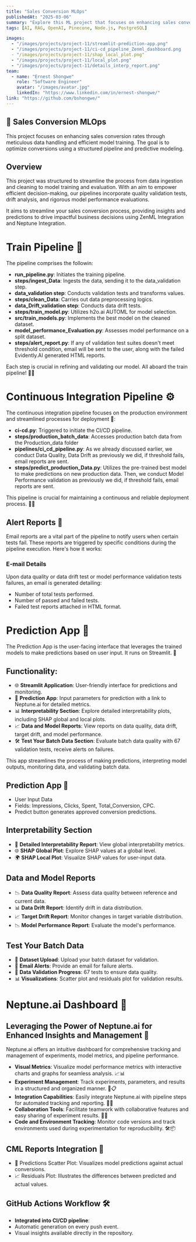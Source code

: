 ```yaml
---
title: "Sales Conversion MLOps"
publishedAt: "2025-03-06"
summary: "Explore this ML project that focuses on enhancing sales conversion rates."
tags: [AI, RAG, OpenAI, Pinecone, Node.js, PostgreSQL]

images:
  - "/images/projects/project-11/streamlit-prediction-app.png"
  - "/images/projects/project-11/ci-cd_pipeline_Zenml_dashboard.png
  - "/images/projects/project-11/shap_local_plot.png"
  - "/images/projects/project-11/local_plot.png"
  - "/images/projects/project-11/details_interp_report.png"
team:
  - name: "Ernest Shongwe"
    role: "Software Engineer"
    avatar: "/images/avatar.jpg"
    linkedIn: "https://www.linkedin.com/in/ernest-shongwe/"
link: "https://github.com/bshongwe/"
---
```


## 🚀 Sales Conversion MLOps
This project focuses on enhancing sales conversion rates through meticulous
data handling and efficient model training. The goal is to optimize conversions
using a structured pipeline and predictive modeling.

## Overview
This project was structured to streamline the process from data ingestion and
cleaning to model training and evaluation. With an aim to empower efficient
decision-making, our pipelines incorporate quality validation tests, drift
analysis, and rigorous model performance evaluations.

It aims to streamline your sales conversion process, providing insights and
predictions to drive impactful business decisions using ZenML Integration and
Neptune Integration.

# Train Pipeline 🚂

The pipeline comprises the followin:

- **run_pipeline.py**: Initiates the training pipeline.
- **steps/ingest_Data**: Ingests the data, sending it to the data_validation step.
- **data_validation step**: Conducts validation tests and transforms values.
- **steps/clean_Data**: Carries out data preprocessing logics.
- **data_Drift_validation step**: Conducts data drift tests.
- **steps/train_model.py**: Utilizes h2o.ai AUTOML for model selection.
- **src/train_models.py**: Implements the best model on the cleaned dataset.
- **model_performance_Evaluation.py**: Assesses model performance on a split dataset.
- **steps/alert_report.py**: If any of validation test suites doesn't meet threshold condition, email will be sent to the user, along with the failed Evidently.AI generated HTML reports.

Each step is crucial in refining and validating our model. All aboard the train pipeline! 🌟🚆

# Continuous Integration Pipeline ⚙️

The continuous integration pipeline focuses on the production environment and
streamlined processes for deployment 🔄:

- **ci-cd.py**: Triggered to initiate the CI/CD pipeline.
- **steps/production_batch_data**: Accesses production batch data from the Production_data folder
- **pipelines/ci_cd_pipeline.py**: As we already discussed earlier, we conduct Data Quality, Data Drift as previously we did, if threshold fails, email reports are sent.
- **steps/predict_production_Data.py**: Utilizes the pre-trained best model to make predictions on new production data. Then, we conduct Model Performance validation as previously we did, if threshold fails, email reports are sent.

This pipeline is crucial for maintaining a continuous and reliable deployment
process. 🔁✨

## Alert Reports 📧

Email reports are a vital part of the pipeline to notify users when certain
tests fail. These reports are triggered by specific conditions during the
pipeline execution. Here's how it works:

### E-mail Details

Upon data quality or data drift test or model performance validation tests
failures, an email is generated detailing:

- Number of total tests performed.
- Number of passed and failed tests.
- Failed test reports attached in HTML format.

# Prediction App 🚀

The Prediction App is the user-facing interface that leverages the trained
models to make predictions based on user input. It runs on Streamlit. 🎯

## Functionality:
- 🌐 **Streamlit Application**: User-friendly interface for predictions and monitoring.
- 🚀 **Prediction App**: Input parameters for prediction with a link to Neptune.ai for detailed metrics.
- 📊 **Interpretability Section**: Explore detailed interpretability plots, including SHAP global and local plots.
- 📈 **Data and Model Reports**: View reports on data quality, data drift, target drift, and model performance.
- 🛠️ **Test Your Batch Data Section**: Evaluate batch data quality with 67 validation tests, receive alerts on failures.

This app streamlines the process of making predictions, interpreting model
outputs, monitoring data, and validating batch data.

## Prediction App 🚀
- User Input Data
- Fields: Impressions, Clicks, Spent, Total_Conversion, CPC.
- Predict button generates approved conversion predictions.

## Interpretability Section
- 📝 **Detailed Interpretability Report**: View global interpretability metrics.
- 🌐 **SHAP Global Plot**: Explore SHAP values at a global level.
- 🌍 **SHAP Local Plot**: Visualize SHAP values for user-input data.

## Data and Model Reports
- 📉 **Data Quality Report**: Assess data quality between reference and current data.
- 📊 **Data Drift Report**: Identify drift in data distribution.
- 📈 **Target Drift Report**: Monitor changes in target variable distribution.
- 📉 **Model Performance Report**: Evaluate the model's performance.

## Test Your Batch Data
- 📂 **Dataset Upload**: Upload your batch dataset for validation.
- 📧 **Email Alerts**: Provide an email for failure alerts.
- 🔄 **Data Validation Progress**: 67 tests to ensure data quality.
- 📊 **Visualizations**: Scatter plot and residuals plot for validation results.


# Neptune.ai Dashboard 🌊

## Leveraging the Power of Neptune.ai for Enhanced Insights and Management 🚀

Neptune.ai offers an intuitive dashboard for comprehensive tracking and management of experiments, model metrics, and pipeline performance.

- **Visual Metrics**: Visualize model performance metrics with interactive charts and graphs for seamless analysis. 📈📊
- **Experiment Management**: Track experiments, parameters, and results in a structured and organized manner. 🧪📋
- **Integration Capabilities**: Easily integrate Neptune.ai with pipeline steps for automated tracking and reporting. 🤝🔗
- **Collaboration Tools**: Facilitate teamwork with collaborative features and easy sharing of experiment results. 🤝💬
- **Code and Environment Tracking**: Monitor code versions and track environments used during experimentation for reproducibility. 🛠️📦


## CML Reports Integration 🚀

- 🎯 Predictions Scatter Plot: Visualizes model predictions against actual conversions.
- 📈 Residuals Plot: Illustrates the differences between predicted and actual values.

## GitHub Actions Workflow 🛠️

- **Integrated into CI/CD pipeline**:
- Automatic generation on every push event.
- Visual insights available directly in the repository.